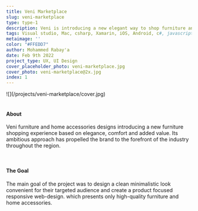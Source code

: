 ```yaml
---
title: Veni Marketplace
slug: veni-marketplace
type: type-1
description: Veni is introducing a new elegant way to shop furniture and home accessories.
tags: Visual studio, Mac, csharp, Xamarin, iOS, Android, c#, javascript, development, bugs, errors
metaimage: ''
color: "#FFEDD7"
author: Mohammed Rabay'a
date: Feb 9th 2022
project_type: UX, UI Design
cover_placeholder_photo: veni-marketplace.jpg
cover_photo: veni-marketplace@2x.jpg
index: 1
---
```


<div class="full-width">
	![](/projects/veni-marketplace/cover.jpg)
</div>

<br />

#### About
Veni furniture and home accessories designs introducing a new furniture shopping experience based on elegance, comfort and added value. Its ambitious approach has propelled the brand to the forefront of the industry throughout the region.

<br />

#### The Goal
The main goal of the project was to design a clean minimalistic look convenient for their targeted audience and create a product focused responsive web-design. which  presents only high-quality furniture and home accessories.

<br />
